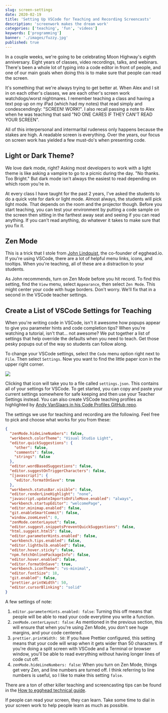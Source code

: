 ```yaml
---
slug: screen-settings
date: 2020-02-19
title: 'Setting Up VSCode for Teaching and Recording Screencasts'
description: 'screenwork makes the dream work'
categories: ['teaching', 'fun', 'videos']
keywords: ['programming']
banner: './images/fuzzy.jpg'
published: true
---
```


In a couple weeks, we're going to be celebrating Moon Highway's eighth anniversary. Eight years of classes, video recordings, talks, and webinars. There's been a whole lot of typing into a code editor in front of people, and one of our main goals when doing this is to make sure that people can read the screen.

It's something that we're always trying to get better at. When Alex and I sit in on each other's classes, we are each other's screen work watchdogs/worst nightmares. I remember teaching a class and having a text pop up on my iPad (which had my notes) that read simply and condescendingly: "SCREEN! WORK!". I also recall passing a note to Alex when he was teaching that said "NO ONE CARES IF THEY CAN'T READ YOUR SCREEN".

All of this interpersonal and intermarital rudeness only happens because the stakes are high. A readable screen is everything. Over the years, our focus on screen work has yielded a few must-do's when presenting code. 

## Light or Dark Theme?

We love dark mode, right? Asking most developers to work with a light theme is like asking a vampire to go to a picnic during the day. "No thanks. Too Bright." But dark mode isn't always the easiest to read depending on which room you're in.

At every class I have taught for the past 2 years, I've asked the students to do a quick vote for dark or light mode. Almost always, the students will pick light mode. That depends on the room and the projector though. Before you start teaching, you can test your environment by putting a code sample on the screen then sitting in the farthest away seat and seeing if you can read anything. If you can't read anything, do whatever it takes to make sure that you fix it.

## Zen Mode

This is a trick that I stole from [John Lindquist](https://twitter.com/johnlindquist), the co-founder of egghead.io. If you're using VSCode, there are a lot of helpful menu links, icons, and tooltips. When you're teaching, all of these are a distraction to your students. 

As John recommends, turn on Zen Mode before you hit record. To find this setting, find the `View` menu, select `Appearance`, then select `Zen Mode`. This might center your code with huge borders. Don't worry. We'll fix that in a second in the VSCode teacher settings.

## Create a List of VSCode Settings for Teaching

When you're writing code in VSCode, isn't it awesome how popups appear to give you parameter hints and code completion tips? When you're watching a tutorial, isn't that... not awesome? We put together a list of settings that help override the defaults when you need to teach. Get those pesky popups out of the way so students can follow along. 

To change your VSCode settings, select the `Code` menu option right next to `File`. Then select `Settings`. Now you want to find the little paper icon in the upper right corner.

![](./images/VSCodeScreenshot.png)

Clicking that icon will take you to a file called `settings.json`. This contains all of your settings for VSCode. To get started, you can copy and paste your current settings somewhere for safe keeping and then use your Teacher Settings instead. You can also create VSCode teaching profiles as highlighted by [Andy VanSlaars in his Code Profiles GitHub repo](https://github.com/avanslaars/code-profiles).

The settings we use for teaching and recording are the following. Feel free to pick and choose what works for you from these:

```json
{
  "zenMode.hideLineNumbers": false,
  "workbench.colorTheme": "Visual Studio Light",
  "editor.quickSuggestions": {
    "other": false,
    "comments": false,
    "strings": false
  },
  "editor.wordBasedSuggestions": false,
  "editor.suggestOnTriggerCharacters": false,
  "[javascript]": {
    "editor.formatOnSave": true
  },
  "workbench.statusBar.visible": false,
  "editor.renderLineHighlight": "none",
  "javascript.updateImportsOnFileMove.enabled": "always",
  "workbench.startupEditor": "welcomePage",
  "editor.minimap.enabled": false,
  "git.enableSmartCommit": false,
  "window.zoomLevel": 0,
  "zenMode.centerLayout": false,
  "editor.suggest.snippetsPreventQuickSuggestions": false,
  "html.suggest.html5": false,
  "editor.parameterHints.enabled": false,
  "workbench.tips.enabled": false,
  "editor.lightbulb.enabled": false,
  "editor.hover.sticky": false,
  "npm.fetchOnlinePackageInfo": false,
  "editor.hover.enabled": false,
  "editor.formatOnSave": true,
  "workbench.iconTheme": "vs-minimal",
  "editor.fontSize": 18,
  "git.enabled": false,
  "prettier.printWidth": 50,
  "editor.cursorBlinking": "solid"
}
```

A few settings of note:

1. `editor.parameterHints.enabled: false`: Turning this off means that people will be able to read your code everytime you write a function.
2. `zenMode.centerLayout: false`: As mentioned in the previous section, this will ensure that when you're using Zen Mode, you don't see huge margins, and your code centered.
3. `prettier.printWidth: 50`: If you have Prettier configured, this setting means that your code will wrap when it gets wider than 50 characters. If you're doing a split screen with VSCode and a Terminal or browser window, you'll be able to read everything without having longer lines of code cut off.
4. `zenMode.hideLineNumbers: false`: When you turn on Zen Mode, things get very Zen, and line numbers are turned off. I think referring to line numbers is useful, so I like to make this setting `false`.

There are a ton of other killer teaching and screencasting tips can be found in the [How to egghead technical guide](https://howtoegghead.com/instructor/screencasting/).

If people can read your screen, they can learn. Take some time to dial in your screen work to help people learn as much as possible.
